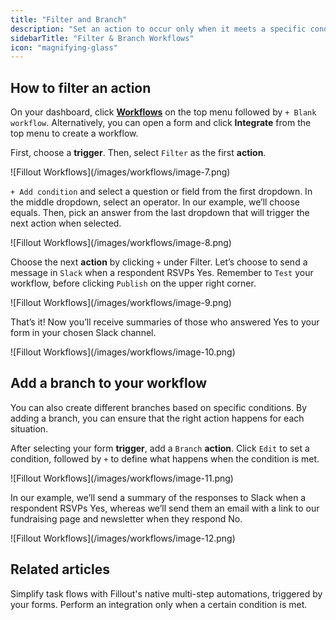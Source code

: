 ```yaml
---
title: "Filter and Branch"
description: "Set an action to occur only when it meets a specific condition. Add branches to trigger different actions based on specific responses in your workflow."
sidebarTitle: "Filter & Branch Workflows"
icon: "magnifying-glass"
---
```


## How to filter an action

On your dashboard, click [**Workflows**](/help/workflows) on the top menu followed by `+ Blank workflow`. Alternatively, you can open a form and click **Integrate** from the top menu to create a workflow.

First, choose a **trigger**. Then, select `Filter` as the first **action**.

<Frame>
  ![Fillout Workflows](/images/workflows/image-7.png)
</Frame>

`+ Add condition` and select a question or field from the first dropdown. In the middle dropdown, select an operator. In our example, we’ll choose equals. Then, pick an answer from the last dropdown that will trigger the next action when selected.

<Frame>
  ![Fillout Workflows](/images/workflows/image-8.png)
</Frame>

Choose the next **action** by clicking `+` under Filter. Let’s choose to send a message in `Slack` when a respondent RSVPs Yes. Remember to `Test` your workflow, before clicking `Publish` on the upper right corner.

<Frame>
  ![Fillout Workflows](/images/workflows/image-9.png)
</Frame>

That’s it\! Now you’ll receive summaries of those who answered Yes to your form in your chosen Slack channel.

<Frame>
  ![Fillout Workflows](/images/workflows/image-10.png)
</Frame>

## Add a branch to your workflow

You can also create different branches based on specific conditions. By adding a branch, you can ensure that the right action happens for each situation.

After selecting your form **trigger**, add a `Branch` **action**. Click `Edit` to set a condition, followed by `+` to define what happens when the condition is met.

<Frame>
  ![Fillout Workflows](/images/workflows/image-11.png)
</Frame>

In our example, we’ll send a summary of the responses to Slack when a respondent RSVPs Yes, whereas we’ll send them an email with a link to our fundraising page and newsletter when they respond No.

<Frame>
  ![Fillout Workflows](/images/workflows/image-12.png)
</Frame>

## Related articles

<CardGroup cols={3}>
  <Card title="Workflows" href="/help/workflows" icon="code-branch" iconType="regular" color="#FFC738">
Simplify task flows with Fillout's native multi-step automations, triggered by your forms.
  </Card>
  <Card title="Conditional integration logic" icon="gear-complex" iconType="regular" color="#FFC738" href="/help/conditional-integration">
    Perform an integration only when a certain condition is met.
  </Card>
</CardGroup>